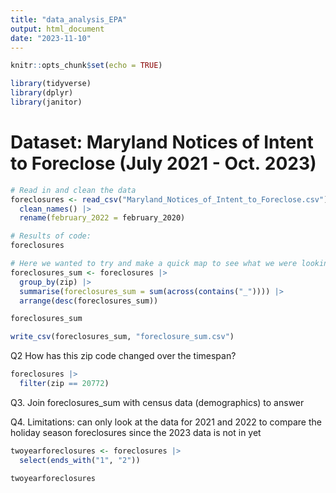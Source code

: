 ```yaml
---
title: "data_analysis_EPA"
output: html_document
date: "2023-11-10"
---
```


```r
knitr::opts_chunk$set(echo = TRUE)
```

```r
library(tidyverse)
library(dplyr)
library(janitor)
```
# Dataset: Maryland Notices of Intent to Foreclose (July 2021 - Oct. 2023)

```r
# Read in and clean the data
foreclosures <- read_csv("Maryland_Notices_of_Intent_to_Foreclose.csv") |> 
  clean_names() |> 
  rename(february_2022 = february_2020)
```
```r
# Results of code: 
foreclosures
```


```r
# Here we wanted to try and make a quick map to see what we were looking at other than just a table of numbers.
foreclosures_sum <- foreclosures |>
  group_by(zip) |>
  summarise(foreclosures_sum = sum(across(contains("_")))) |>
  arrange(desc(foreclosures_sum))

foreclosures_sum

write_csv(foreclosures_sum, "foreclosure_sum.csv")
```


Q2 How has this zip code changed over the timespan?
```r
foreclosures |> 
  filter(zip == 20772)
```

Q3. Join foreclosures_sum with census data (demographics) to answer

Q4. Limitations: can only look at the data for 2021 and 2022 to compare the holiday season foreclosures since the 2023 data is not in yet
```r
twoyearforeclosures <- foreclosures |> 
  select(ends_with("1", "2"))

twoyearforeclosures
```








